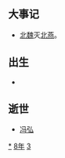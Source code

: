 {{yearTOC|438|北魏'''[[太延|太延]]四年'''；北凉'''[[承和_(沮渠牧犍)|承和]]六年'''；南朝宋'''[[元嘉_(南朝宋文帝)|元嘉]]十五年'''；仇池'''[[建义_(杨难当)|建义]]三年'''}}

== 大事记 ==
* [[北魏|北魏]]灭[[北燕|北燕]]。

== 出生 ==
*

== 逝世 ==
{{Wikisource year mention}}
* [[冯弘|冯弘]]

[[Category:438年|*]]
[[Category:430年代|8年]]
[[Category:5世纪各年|3]]